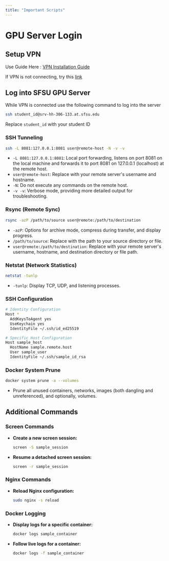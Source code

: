 ```yaml
---
title: "Important Scripts"
---
```


# GPU Server Login

## Setup VPN
Use Guide Here :
[VPN Installation Guide](https://sfsu.service-now.com/kb_view.do?sysparm_article=KB0010862)

If VPN is not connecting, try this
[link](https://sfsu.service-now.com/sp?id=kb_article_view&sysparm_article=KB0010363)

## Log into SFSU GPU Server
While VPN is connected use the following command to log into the server
```bash
ssh student_id@srv-hh-306-133.at.sfsu.edu
```

Replace `student_id` with your student ID

### SSH Tunneling
```bash
ssh -L 8081:127.0.0.1:8081 user@remote-host -N -v -v
```
- `-L 8081:127.0.0.1:8081`: Local port forwarding, listens on port 8081 on the local machine and forwards it to port 8081 on 127.0.0.1 (localhost) at the remote host.
- `user@remote-host`: Replace with your remote server's username and hostname.
- `-N`: Do not execute any commands on the remote host.
- `-v -v`: Verbose mode, providing more detailed output for troubleshooting.

### Rsync (Remote Sync)
```bash
rsync -azP /path/to/source user@remote:/path/to/destination
```
- `-azP`: Options for archive mode, compress during transfer, and display progress.
- `/path/to/source`: Replace with the path to your source directory or file.
- `user@remote:/path/to/destination`: Replace with your remote server's username, hostname, and destination directory or file path.

### Netstat (Network Statistics)
```bash
netstat -tunlp
```
- `-tunlp`: Display TCP, UDP, and listening processes.
  
### SSH Configuration
```bash
# Identity Configuration
Host *
  AddKeysToAgent yes
  UseKeychain yes
  IdentityFile ~/.ssh/id_ed25519

# Specific Host Configuration
Host sample_host
  HostName sample.remote.host
  User sample_user
  IdentityFile ~/.ssh/sample_id_rsa
```

### Docker System Prune
```bash
docker system prune -a --volumes
```
- Prune all unused containers, networks, images (both dangling and unreferenced), and optionally, volumes.

## Additional Commands

### Screen Commands
- **Create a new screen session:**
  ```bash
  screen -S sample_session
  ```
- **Resume a detached screen session:**
  ```bash
  screen -r sample_session
  ```

### Nginx Commands
- **Reload Nginx configuration:**
  ```bash
  sudo nginx -s reload
  ```

### Docker Logging
- **Display logs for a specific container:**
  ```bash
  docker logs sample_container
  ```
- **Follow live logs for a container:**
  ```bash
  docker logs -f sample_container
  ```